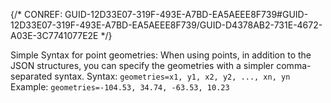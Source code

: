 

{/* CONREF: GUID-12D33E07-319F-493E-A7BD-EA5AEEE8F739#GUID-12D33E07-319F-493E-A7BD-EA5AEEE8F739/GUID-D4378AB2-731E-4672-A03E-3C7741077E2E  */}

Simple Syntax for point geometries: When using points, in addition to the JSON structures, you can specify the geometries with a simpler comma-separated syntax. Syntax: `geometries=x1, y1, x2, y2, ..., xn, yn`  Example: `geometries=-104.53, 34.74, -63.53, 10.23` 
